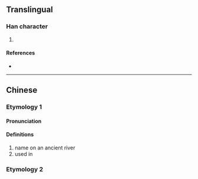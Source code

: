 {{character info/new}}
==Translingual==

===Han character===
{{Han char|rn=85|rad=水|as=04|sn=7|four=33114|canj=EIKU|ids=⿰氵尤}}

# {{defn|Han|sort=水04}}

====References====
* {{Han ref|kx=0610.090|dkj=17192|dj=1003.030|hdz=31561.040|uh=6C8B|ud=27787|bh=CB4F|bd=52047}}

----

==Chinese==
{{zh-forms}}
===Etymology 1===
====Pronunciation====
{{zh-pron
|m=yóu
|m-s=
|c=jau4
|c-t=
|g=
|h=pfs=
|j=
|md=
|mn=
|mn-t=
|w=
|x=
|mc=y
|oc=y
|cat=pn
}}

====Definitions====
{{zh-hanzi}}

# name on an ancient river
# used in {{zh-l|沋沋}}

===Etymology 2===
{{zh-see|游|ss}}